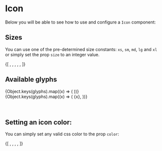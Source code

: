 
<Meta title="Icons" component={Icon} decorators={[withKnobs]} />

# Icon

Below you will be able to see how to use and configure a `Icon` component:

<Preview>
  <Story name="Default Icon">
    <Icon
      glyph={text('glyph', 'download')}
      size={text('size', 'md')}
      onClick={action('onClick')}
      color={text('color', '')}
    />
  </Story>
</Preview>

## Sizes

You can use one of the pre-determined size constants: `xs`, `sm`, `md`, `lg` and `xl` or simply set the prop `size` to an integer value.

<Preview>
  <Story name="Icon Sizes">
    {[
      <Icon glyph={'download'} size={'xl'} marginRight={'10px'} />,
      <Icon glyph={'download'} size={'lg'} marginRight={'10px'} />,
      <Icon glyph={'download'} size={'md'} marginRight={'10px'} />,
      <Icon glyph={'download'} size={'sm'} marginRight={'10px'} />,
      <Icon glyph={'download'} size={'xs'} marginRight={'10px'} />,
    ]}
  </Story>
</Preview>

## Available glyphs

<Preview>
  <Story name="Available Glyphs">
    {Object.keys(glyphs).map((x) => (
      <Icon glyph={x} size={32} marginRight={'10px'} />
    ))}
  </Story>
</Preview>

<div>
  {Object.keys(glyphs).map((x) => (
    <span>{x}, </span>
  ))}
</div>

<br />
<br />

## Setting an icon color:

You can simply set any valid css color to the prop `color`:

<Preview>
  <Story name="Icon Color">
    {[
      <Icon
        glyph={'download'}
        size={'lg'}
        marginRight={'10px'}
        color={'#37ecba'}
      />,
      <Icon
        glyph={'download'}
        size={'lg'}
        marginRight={'10px'}
        color={'#47d5b9'}
      />,
      <Icon
        glyph={'download'}
        size={'lg'}
        marginRight={'10px'}
        color={'#57c1c5'}
      />,
      <Icon
        glyph={'download'}
        size={'lg'}
        marginRight={'10px'}
        color={'#72afd3'}
      />,
    ]}
  </Story>
</Preview>
